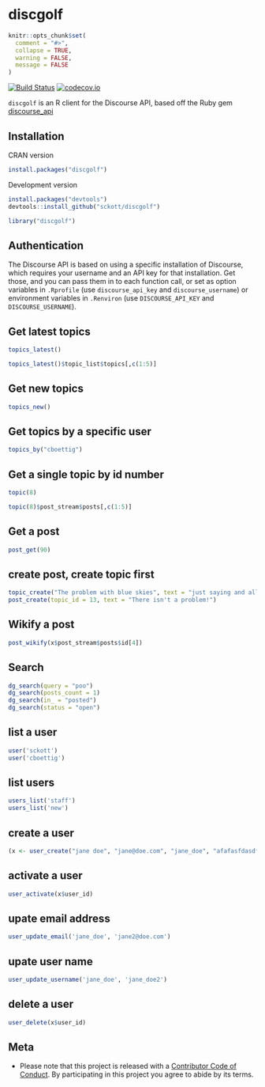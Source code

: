 discgolf
========

```r
knitr::opts_chunk$set(
  comment = "#>",
  collapse = TRUE,
  warning = FALSE,
  message = FALSE
)
```

[![Build Status](https://travis-ci.org/sckott/discgolf.svg)](https://travis-ci.org/sckott/discgolf)
[![codecov.io](https://codecov.io/github/sckott/discgolf/coverage.svg?branch=master)](https://codecov.io/github/sckott/discgolf?branch=master)

`discgolf` is an R client for the Discourse API, based off the Ruby gem [discourse_api](https://github.com/discourse/discourse_api)

## Installation

CRAN version

```r
install.packages("discgolf")
```

Development version

```r
install.packages("devtools")
devtools::install_github("sckott/discgolf")
```

```r
library("discgolf")
```

## Authentication

The Discourse API is based on using a specific installation of Discourse, which requires your username and an API key for that installation. Get those, and you can pass them in to each function call, or set as option variables in `.Rprofile` (use `discourse_api_key` and `discourse_username`) or environment variables in `.Renviron` (use `DISCOURSE_API_KEY` and `DISCOURSE_USERNAME`).

## Get latest topics

```r
topics_latest()
```

```r
topics_latest()$topic_list$topics[,c(1:5)]
```

## Get new topics

```r
topics_new()
```

## Get topics by a specific user

```r
topics_by("cboettig")
```

## Get a single topic by id number

```r
topic(8)
```

```r
topic(8)$post_stream$posts[,c(1:5)]
```

## Get a post

```r
post_get(90)
```

## create post, create topic first

```r
topic_create("The problem with blue skies", text = "just saying and all that")
post_create(topic_id = 13, text = "There isn't a problem!")
```

## Wikify a post

```r
post_wikify(x$post_stream$posts$id[4])
```

## Search

```r
dg_search(query = "poo")
dg_search(posts_count = 1)
dg_search(in_ = "posted")
dg_search(status = "open")
```

## list a user

```r
user('sckott')
user('cboettig')
```

## list users

```r
users_list('staff')
users_list('new')
```

## create a user

```r
(x <- user_create("jane doe", "jane@doe.com", "jane_doe", "afafasfdasdf"))
```

## activate a user

```r
user_activate(x$user_id)
```

## upate email address

```r
user_update_email('jane_doe', 'jane2@doe.com')
```

## upate user name

```r
user_update_username('jane_doe', 'jane_doe2')
```

## delete a user

```r
user_delete(x$user_id)
```

## Meta

* Please note that this project is released with a [Contributor Code of Conduct](CONDUCT.md). By participating in this project you agree to abide by its terms.
